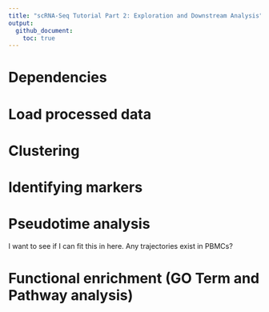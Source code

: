 ```yaml
---
title: "scRNA-Seq Tutorial Part 2: Exploration and Downstream Analysis"
output:
  github_document:
    toc: true
---
```


# Dependencies

# Load processed data

# Clustering

# Identifying markers

# Pseudotime analysis
I want to see if I can fit this in here. Any trajectories exist in PBMCs?

# Functional enrichment (GO Term and Pathway analysis)


